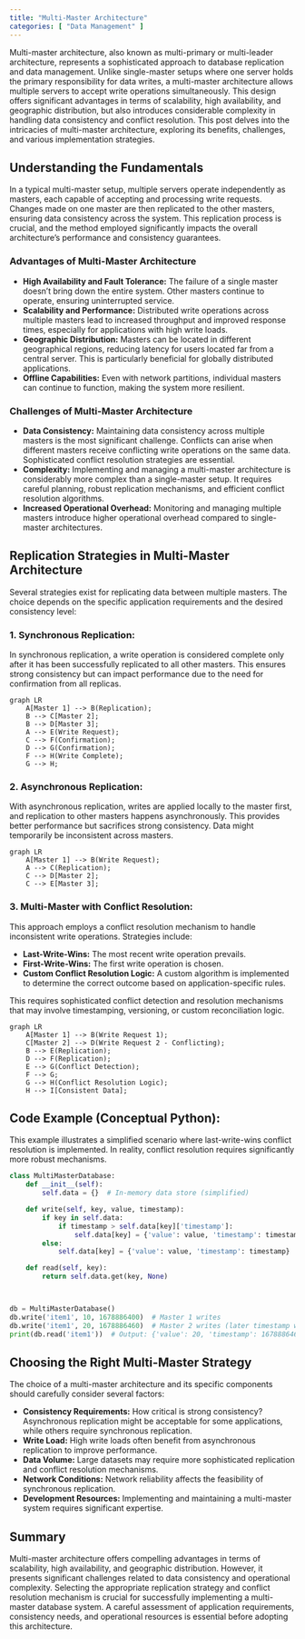 ```yaml
---
title: "Multi-Master Architecture"
categories: [ "Data Management" ]
---
```



Multi-master architecture, also known as multi-primary or multi-leader architecture, represents a sophisticated approach to database replication and data management.  Unlike single-master setups where one server holds the primary responsibility for data writes, a multi-master architecture allows multiple servers to accept write operations simultaneously. This design offers significant advantages in terms of scalability, high availability, and geographic distribution, but also introduces considerable complexity in handling data consistency and conflict resolution.  This post delves into the intricacies of multi-master architecture, exploring its benefits, challenges, and various implementation strategies.


## Understanding the Fundamentals

In a typical multi-master setup, multiple servers operate independently as masters, each capable of accepting and processing write requests.  Changes made on one master are then replicated to the other masters, ensuring data consistency across the system. This replication process is crucial, and the method employed significantly impacts the overall architecture's performance and consistency guarantees.


### Advantages of Multi-Master Architecture

* **High Availability and Fault Tolerance:**  The failure of a single master doesn't bring down the entire system. Other masters continue to operate, ensuring uninterrupted service.
* **Scalability and Performance:** Distributed write operations across multiple masters lead to increased throughput and improved response times, especially for applications with high write loads.
* **Geographic Distribution:**  Masters can be located in different geographical regions, reducing latency for users located far from a central server. This is particularly beneficial for globally distributed applications.
* **Offline Capabilities:**  Even with network partitions, individual masters can continue to function, making the system more resilient.


### Challenges of Multi-Master Architecture

* **Data Consistency:** Maintaining data consistency across multiple masters is the most significant challenge.  Conflicts can arise when different masters receive conflicting write operations on the same data. Sophisticated conflict resolution strategies are essential.
* **Complexity:**  Implementing and managing a multi-master architecture is considerably more complex than a single-master setup.  It requires careful planning, robust replication mechanisms, and efficient conflict resolution algorithms.
* **Increased Operational Overhead:**  Monitoring and managing multiple masters introduce higher operational overhead compared to single-master architectures.


## Replication Strategies in Multi-Master Architecture

Several strategies exist for replicating data between multiple masters. The choice depends on the specific application requirements and the desired consistency level:

### 1. Synchronous Replication:

In synchronous replication, a write operation is considered complete only after it has been successfully replicated to all other masters. This ensures strong consistency but can impact performance due to the need for confirmation from all replicas.

```mermaid
graph LR
    A[Master 1] --> B(Replication);
    B --> C[Master 2];
    B --> D[Master 3];
    A --> E(Write Request);
    C --> F(Confirmation);
    D --> G(Confirmation);
    F --> H(Write Complete);
    G --> H;
```

### 2. Asynchronous Replication:

With asynchronous replication, writes are applied locally to the master first, and replication to other masters happens asynchronously.  This provides better performance but sacrifices strong consistency. Data might temporarily be inconsistent across masters.


```mermaid
graph LR
    A[Master 1] --> B(Write Request);
    A --> C(Replication);
    C --> D[Master 2];
    C --> E[Master 3];
```


### 3. Multi-Master with Conflict Resolution:

This approach employs a conflict resolution mechanism to handle inconsistent write operations.  Strategies include:

* **Last-Write-Wins:**  The most recent write operation prevails.
* **First-Write-Wins:** The first write operation is chosen.
* **Custom Conflict Resolution Logic:** A custom algorithm is implemented to determine the correct outcome based on application-specific rules.

This requires sophisticated conflict detection and resolution mechanisms that may involve timestamping, versioning, or custom reconciliation logic.


```mermaid
graph LR
    A[Master 1] --> B(Write Request 1);
    C[Master 2] --> D(Write Request 2 - Conflicting);
    B --> E(Replication);
    D --> F(Replication);
    E --> G(Conflict Detection);
    F --> G;
    G --> H(Conflict Resolution Logic);
    H --> I[Consistent Data];
```


## Code Example (Conceptual Python):

This example illustrates a simplified scenario where last-write-wins conflict resolution is implemented.  In reality, conflict resolution requires significantly more robust mechanisms.

```python
class MultiMasterDatabase:
    def __init__(self):
        self.data = {}  # In-memory data store (simplified)

    def write(self, key, value, timestamp):
        if key in self.data:
            if timestamp > self.data[key]['timestamp']:
                self.data[key] = {'value': value, 'timestamp': timestamp}
        else:
            self.data[key] = {'value': value, 'timestamp': timestamp}

    def read(self, key):
        return self.data.get(key, None)



db = MultiMasterDatabase()
db.write('item1', 10, 1678886400)  # Master 1 writes
db.write('item1', 20, 1678886460)  # Master 2 writes (later timestamp wins)
print(db.read('item1'))  # Output: {'value': 20, 'timestamp': 1678886460}

```


## Choosing the Right Multi-Master Strategy

The choice of a multi-master architecture and its specific components should carefully consider several factors:

* **Consistency Requirements:** How critical is strong consistency?  Asynchronous replication might be acceptable for some applications, while others require synchronous replication.
* **Write Load:**  High write loads often benefit from asynchronous replication to improve performance.
* **Data Volume:**  Large datasets may require more sophisticated replication and conflict resolution mechanisms.
* **Network Conditions:**  Network reliability affects the feasibility of synchronous replication.
* **Development Resources:**  Implementing and maintaining a multi-master system requires significant expertise.


## Summary

Multi-master architecture offers compelling advantages in terms of scalability, high availability, and geographic distribution. However, it presents significant challenges related to data consistency and operational complexity. Selecting the appropriate replication strategy and conflict resolution mechanism is crucial for successfully implementing a multi-master database system.  A careful assessment of application requirements, consistency needs, and operational resources is essential before adopting this architecture.

